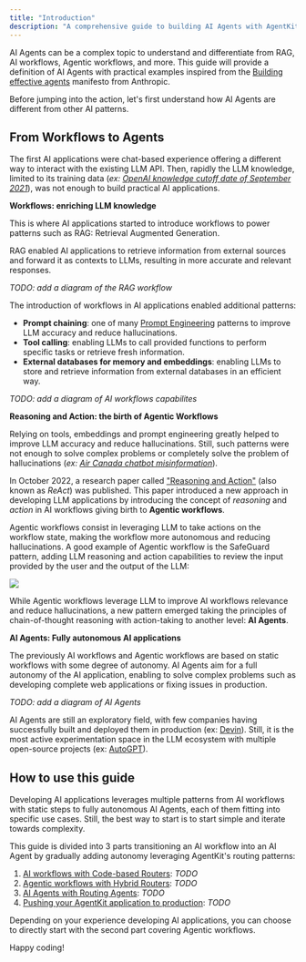 ```yaml
---
title: "Introduction"
description: "A comprehensive guide to building AI Agents with AgentKit and Anthropic"
---
```


AI Agents can be a complex topic to understand and differentiate from RAG, AI workflows, Agentic workflows, and more.
This guide will provide a definition of AI Agents with practical examples inspired from the [Building effective agents](https://www.anthropic.com/research/building-effective-agents) manifesto from Anthropic.

Before jumping into the action, let's first understand how AI Agents are different from other AI patterns.

## From Workflows to Agents

The first AI applications were chat-based experience offering a different way to interact with the existing LLM API.
Then, rapidly the LLM knowledge, limited to its training data (_ex: [OpenAI knowledge cutoff date of September 2021](https://community.openai.com/t/knowledge-cutoff-date-of-september-2021/66215/1)_), was not enough to build practical AI applications.

**Workflows: enriching LLM knowledge**

This is where AI applications started to introduce workflows to power patterns such as RAG: Retrieval Augmented Generation.

RAG enabled AI applications to retrieve information from external sources and forward it as contexts to LLMs, resulting in more accurate and relevant responses.

_TODO: add a diagram of the RAG workflow_

The introduction of workflows in AI applications enabled additional patterns:
- **Prompt chaining**: one of many [Prompt Engineering](https://www.promptingguide.ai/) patterns to improve LLM accuracy and reduce hallucinations.
- **Tool calling**: enabling LLMs to call provided functions to perform specific tasks or retrieve fresh information.
- **External databases for memory and embeddings**: enabling LLMs to store and retrieve information from external databases in an efficient way.

_TODO: add a diagram of AI workflows capabilites_



**Reasoning and Action: the birth of Agentic Workflows**

Relying on tools, embeddings and prompt engineering greatly helped to improve LLM accuracy and reduce hallucinations.
Still, such patterns were not enough to solve complex problems or completely solve the problem of hallucinations (_ex: [Air Canada chatbot misinformation](https://www.bbc.com/travel/article/20240222-air-canada-chatbot-misinformation-what-travellers-should-know)_).

In October 2022, a research paper called ["Reasoning and Action"](https://arxiv.org/abs/2210.03629) (also known as _ReAct_) was published.
This paper introduced a new approach in developing LLM applications by introducing the concept of _reasoning_ and _action_ in AI workflows giving birth to **Agentic workflows**.

Agentic workflows consist in leveraging LLM to take actions on the workflow state, making the workflow more autonomous and reducing hallucinations.
A good example of Agentic workflow is the SafeGuard pattern, adding LLM reasoning and action capabilities to review the input provided by the user and the output of the LLM:


<Frame caption="By getting the user input and the LLM output reviewed by another LLM, the SafeGuard pattern protects the user from hallucinations and the LLM from prompt injection.">
  <img src="/graphics/ai-agents-in-practice/safeguard-pattern.png" />
</Frame>

While Agentic workflows leverage LLM to improve AI workflows relevance and reduce hallucinations, a new pattern emerged taking the principles of chain-of-thought reasoning with action-taking to another level: **AI Agents**.


**AI Agents: Fully autonomous AI applications**

The previously AI workflows and Agentic workflows are based on static workflows with some degree of autonomy.
AI Agents aim for a full autonomy of the AI application, enabling to solve complex problems such as developing complete web applications or fixing issues in production.

_TODO: add a diagram of AI Agents_

AI Agents are still an exploratory field, with few companies having successfully built and deployed them in production (ex: [Devin](https://devin.ai/)).
Still, it is the most active experimentation space in the LLM ecosystem with multiple open-source projects (ex: [AutoGPT](https://github.com/Significant-Gravitas/AutoGPT)).


## How to use this guide

Developing AI applications leverages multiple patterns from AI workflows with static steps to fully autonomous AI Agents, each of them fitting into specific use cases.
Still, the best way to start is to start simple and iterate towards complexity.

This guide is divided into 3 parts transitioning an AI workflow into an AI Agent by gradually adding autonomy leveraging AgentKit's routing patterns:

1. [AI workflows with Code-based Routers](/ai-agents-in-practice/static-routing): _TODO_
2. [Agentic workflows with Hybrid Routers](/ai-agents-in-practice/hybrid-routing): _TODO_
3. [AI Agents with Routing Agents](/ai-agents-in-practice/autonomous-routing): _TODO_
4. [Pushing your AgentKit application to production](/ai-agents-in-practice/production): _TODO_

Depending on your experience developing AI applications, you can choose to directly start with the second part covering Agentic workflows.

Happy coding!




